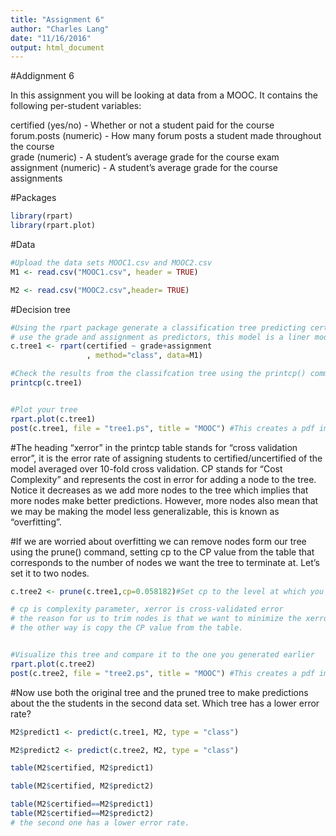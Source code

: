 ```yaml
---
title: "Assignment 6"
author: "Charles Lang"
date: "11/16/2016"
output: html_document
---
```

#Addignment 6

In this assignment you will be looking at data from a MOOC. It contains the following per-student variables:

certified (yes/no) - Whether or not a student paid for the course  
forum.posts (numeric) - How many forum posts a student made throughout the course  
grade (numeric) - A student's average grade for the course exam  
assignment (numeric) - A student's average grade for the course assignments  

#Packages
```r
library(rpart)
library(rpart.plot)
```

#Data
```r
#Upload the data sets MOOC1.csv and MOOC2.csv
M1 <- read.csv("MOOC1.csv", header = TRUE)

M2 <- read.csv("MOOC2.csv",header= TRUE)

```

#Decision tree
```r
#Using the rpart package generate a classification tree predicting certified from the other variables in the M1 data frame. Which variables should you use?
# use the grade and assignment as predictors, this model is a liner model, and the other variavle, forum.posts, have a great power in predicting certified, it maskes the influence of others, so i dropped it.
c.tree1 <- rpart(certified ~ grade+assignment
                 , method="class", data=M1)

#Check the results from the classifcation tree using the printcp() command
printcp(c.tree1)


#Plot your tree
rpart.plot(c.tree1)
post(c.tree1, file = "tree1.ps", title = "MOOC") #This creates a pdf image of the tree

```

#The heading "xerror" in the printcp table stands for "cross validation error", it is the error rate of assigning students to certified/uncertified of the model averaged over 10-fold cross validation. CP stands for "Cost Complexity" and represents the cost in error for adding a node to the tree. Notice it decreases as we add more nodes to the tree which implies that more nodes make better predictions. However, more nodes also mean that we may be making the model less generalizable, this is known as "overfitting".

#If we are worried about overfitting we can remove nodes form our tree using the prune() command, setting cp to the CP value from the table that corresponds to the number of nodes we want the tree to terminate at. Let's set it to two nodes.

```r
c.tree2 <- prune(c.tree1,cp=0.058182)#Set cp to the level at which you want the tree to end

# cp is complexity parameter, xerror is cross-validated error 
# the reason for us to trim nodes is that we want to minimize the xerror, so generally we will use prune(dtree,cp=dtree$cptable[which.min(dtree$cptable[,"xerror"]),"CP"])
# the other way is copy the CP value from the table.


#Visualize this tree and compare it to the one you generated earlier
rpart.plot(c.tree2)
post(c.tree2, file = "tree2.ps", title = "MOOC") #This creates a pdf image of the tree
```

#Now use both the original tree and the pruned tree to make predictions about the the students in the second data set. Which tree has a lower error rate?

```r
M2$predict1 <- predict(c.tree1, M2, type = "class")

M2$predict2 <- predict(c.tree2, M2, type = "class")

table(M2$certified, M2$predict1)

table(M2$certified, M2$predict2)

table(M2$certified==M2$predict1)
table(M2$certified==M2$predict2)
# the second one has a lower error rate.
```

